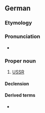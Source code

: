 ==German==

===Etymology===
{{abbreviation of|de|Union der Sozialistischen Sowjetrepubliken}}

===Pronunciation===
* {{audio|de|De-UdSSR.ogg|Audio}}

===Proper noun===
{{de-proper noun|f|old=1}}

# [[USSR]]

====Declension====
{{de-decl-noun-f|n=sg}}

====Derived terms====
* {{l|de|EUdSSR}}

{{C|de|Soviet Union}}